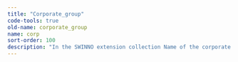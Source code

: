 ```yaml
---
title: "Corporate_group"
code-tools: true
old-name: corporate_group
name: corp
sort-order: 100
description: "In the SWINNO extension collection Name of the corporate group of the firm as stated in the source article"
---
```

